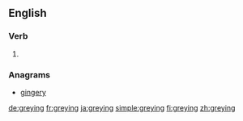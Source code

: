 ==English==

===Verb===
{{head|en|present participle}}

# {{present participle of|grey|lang=en}}

===Anagrams===
* [[gingery#English|gingery]]

[[de:greying]]
[[fr:greying]]
[[ja:greying]]
[[simple:greying]]
[[fi:greying]]
[[zh:greying]]